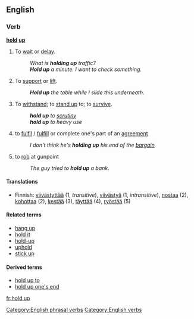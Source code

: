 {{see|hold-up}}

==English==

===Verb===
'''[[hold]] [[up]]'''
#{{idiom}} To [[wait]] or [[delay]].
#: ''What is '''holding up''' traffic?''
#: '''''Hold up''' a minute.  I want to check something.''
# To [[support]] or [[lift]].
#: '''''Hold up''' the table while I slide this underneath.''
# {{idiom}} To [[withstand]]; to [[stand up]] to; to [[survive]].
#: '''''hold up''' to [[scrutiny]]''
#: '''''hold up''' to heavy use''
# {{idiom}} to [[fulfil]] / [[fulfill]] or complete one's part of an [[agreement]]
#: ''I don't think he's '''holding up''' his end of the [[bargain]].''
# {{idiom}} to [[rob]] at gunpoint
#: ''The guy tried to '''hold up''' a bank.''

====Translations====
{{rfc-trans}}

*Finnish: [[viivästyttää]] (1, ''transitive''), [[viivästyä]] (1, ''intransitive''), [[nostaa]] (2), [[kohottaa]] (2), [[kestää]] (3), [[täyttää]] (4), [[ryöstää]] (5)

====Related terms====
*[[hang up]]
*[[hold it]]
*[[hold-up]]
*[[uphold]]
*[[stick up]]

====Derived terms====
*[[hold up to]]
*[[hold up one's end]]

[[Category:English phrasal verbs]]
[[Category:English verbs]]
[[fr:hold up]]
